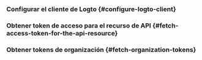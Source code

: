 

<ApiResourcesDescription />

### Configurar el cliente de Logto \{#configure-logto-client}

<ConfigApiResources />

### Obtener token de acceso para el recurso de API \{#fetch-access-token-for-the-api-resource}

<FetchAccessTokenForApiResources />

### Obtener tokens de organización \{#fetch-organization-tokens}

<FetchOrganizationTokenForUser />
